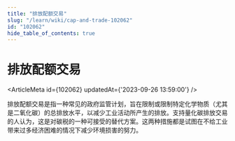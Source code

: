 ```yaml
---
title: "排放配额交易"
slug: "/learn/wiki/cap-and-trade-102062"
id: "102062"
hide_table_of_contents: true
---
```



# 排放配额交易

<ArticleMeta id={102062} updatedAt={'2023-09-26 13:59:00'} />
<div className='border-solid border-b border-t-0 my-4 border-[var(--ifm-color-gray-300)]' />

排放配额交易是指一种常见的政府监管计划，旨在限制或限制特定化学物质（尤其是二氧化碳）的总排放水平，以减少工业活动所产生的排放。支持量化碳排放交易的人认为，这是对碳税的一种可接受的替代方案。这两种措施都是试图在不给工业带来过多经济困难的情况下减少环境损害的努力。
